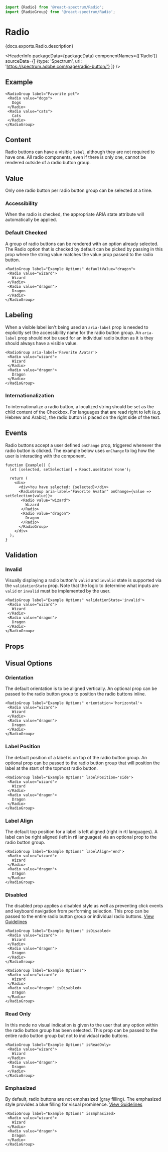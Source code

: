 

```jsx import
import {Radio} from '@react-spectrum/Radio';
import {RadioGroup} from '@react-spectrum/Radio';
```

# Radio

<p>{docs.exports.Radio.description}</p>

<HeaderInfo
  packageData={packageData}
  componentNames={['Radio']}
  sourceData={[
  {type: 'Spectrum', url: 'https://spectrum.adobe.com/page/radio-button/'}
  ]} />

## Example

```tsx example
<RadioGroup label="Favorite pet">
 <Radio value="dogs">
   Dogs
 </Radio>
 <Radio value="cats">
   Cats
 </Radio>
</RadioGroup>
```

## Content

Radio buttons can have a visible `label`, although they are not required to have one.
All radio components, even if there is only one, cannot be rendered outside of a radio button group.

## Value

Only one radio button per radio button group can be selected at a time.

### Accessibility

When the radio is checked, the appropriate ARIA state attribute will automatically be applied.

### Default Checked

A group of radio buttons can be rendered with an option already selected.
The Radio option that is checked by default can be picked by passing in this prop where the string value
matches the value prop passed to the radio button.

```tsx example
<RadioGroup label="Example Options" defaultValue="dragon">
 <Radio value="wizard">
   Wizard
 </Radio>
 <Radio value="dragon">
   Dragon
 </Radio>
</RadioGroup>
```

## Labeling

When a visible label isn't being used an `aria-label` prop is needed to explicitly set the accessibility name for the radio button group.
An `aria-label` prop should not be used for an individual radio button as it is they should always have a visible value.

```tsx example
<RadioGroup aria-label='Favorite Avatar'>
 <Radio value="wizard">
   Wizard
 </Radio>
 <Radio value="dragon">
   Dragon
 </Radio>
</RadioGroup>
```

### Internationalization

To internationalize a radio button, a localized string should be set as the child content of the Checkbox.
For languages that are read right to left (e.g. Hebrew and Arabic), the radio button is placed on the right side of the text.

## Events

Radio buttons accept a user defined `onChange` prop, triggered whenever the radio button is clicked.
The example below uses `onChange` to log how the user is interacting with the component.

```tsx example
function Example() {
  let [selected, setSelection] = React.useState('none');

  return (
    <div>
      <div>You have selected: {selected}</div>
      <RadioGroup aria-label="Favorite Avatar" onChange={value => setSelection(value)}>
       <Radio value="wizard">
         Wizard
       </Radio>
       <Radio value="dragon">
         Dragon
       </Radio>
      </RadioGroup>
    </div>
  );
}

```

## Validation

### Invalid

Visually displaying a radio button's `valid` and `invalid` state is supported via the `validationState` prop.
Note that the logic to determine what inputs are `valid` or `invalid` must be implemented by the user.

```tsx example
<RadioGroup label="Example Options" validationState='invalid'>
 <Radio value="wizard">
   Wizard
 </Radio>
 <Radio value="dragon">
   Dragon
 </Radio>
</RadioGroup>
```

## Props

<PropTable component={docs.exports.Radio} links={docs.links} />

## Visual Options

### Orientation

The default orientation is to be aligned vertically.
An optional prop can be passed to the radio button group to position the radio buttons inline.

```tsx example
<RadioGroup label="Example Options" orientation='horizontal'>
 <Radio value="wizard">
   Wizard
 </Radio>
 <Radio value="dragon">
   Dragon
 </Radio>
</RadioGroup>
```

### Label Position

The default position of a label is on top of the radio button group.
An optional prop can be passed to the radio button group that will position the label at the start of the topmost radio button.

```tsx example
<RadioGroup label="Example Options" labelPosition='side'>
 <Radio value="wizard">
   Wizard
 </Radio>
 <Radio value="dragon">
   Dragon
 </Radio>
</RadioGroup>
```

### Label Align

The default top position for a label is left aligned (right in rtl languages).
A label can be right aligned (left in rtl languages) via an optional prop to the radio button group.

```tsx example
<RadioGroup label="Example Options" labelAlign='end'>
 <Radio value="wizard">
   Wizard
 </Radio>
 <Radio value="dragon">
   Dragon
 </Radio>
</RadioGroup>
```

### Disabled

The disabled prop applies a disabled style as well as preventing click events and
keyboard navigation from performing selection.
This prop can be passed to the entire radio button group or individual radio buttons.
[View Guidelines](https://spectrum.adobe.com/page/radio-button/#Disabled)

```tsx example
<RadioGroup label="Example Options" isDisabled>
 <Radio value="wizard">
   Wizard
 </Radio>
 <Radio value="dragon">
   Dragon
 </Radio>
</RadioGroup>
```

```tsx example
<RadioGroup label="Example Options">
 <Radio value="wizard">
   Wizard
 </Radio>
 <Radio value="dragon" isDisabled>
   Dragon
 </Radio>
</RadioGroup>
```

### Read Only

In this mode no visual indication is given to the user that any option within the radio button group has been selected.
This prop can be passed to the entire radio button group but not to individual radio buttons.

```tsx example
<RadioGroup label="Example Options" isReadOnly>
 <Radio value="wizard">
   Wizard
 </Radio>
 <Radio value="dragon">
   Dragon
 </Radio>
</RadioGroup>
```

### Emphasized

By default, radio buttons are not emphasized (gray filling).
The emphasized style provides a blue filling for visual prominence.
[View Guidelines](https://spectrum.adobe.com/page/radio-button/#Emphasis)

```tsx example
<RadioGroup label="Example Options" isEmphasized>
 <Radio value="wizard">
   Wizard
 </Radio>
 <Radio value="dragon">
   Dragon
 </Radio>
</RadioGroup>
```
